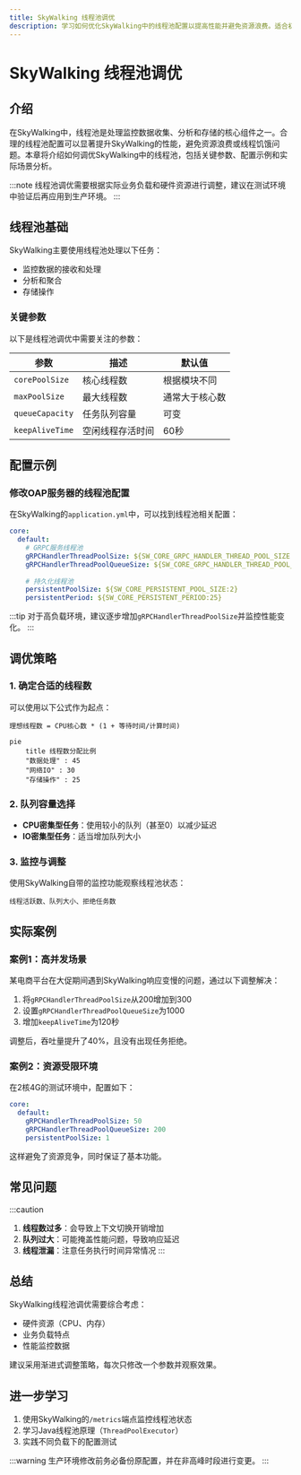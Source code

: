 ```yaml
---
title: SkyWalking 线程池调优
description: 学习如何优化SkyWalking中的线程池配置以提高性能并避免资源浪费。适合初学者的详细指南。
---
```


# SkyWalking 线程池调优

## 介绍

在SkyWalking中，线程池是处理监控数据收集、分析和存储的核心组件之一。合理的线程池配置可以显著提升SkyWalking的性能，避免资源浪费或线程饥饿问题。本章将介绍如何调优SkyWalking中的线程池，包括关键参数、配置示例和实际场景分析。

:::note
线程池调优需要根据实际业务负载和硬件资源进行调整，建议在测试环境中验证后再应用到生产环境。
:::

## 线程池基础

SkyWalking主要使用线程池处理以下任务：
- 监控数据的接收和处理
- 分析和聚合
- 存储操作

### 关键参数

以下是线程池调优中需要关注的参数：

| 参数 | 描述 | 默认值 |
|------|------|--------|
| `corePoolSize` | 核心线程数 | 根据模块不同 |
| `maxPoolSize` | 最大线程数 | 通常大于核心数 |
| `queueCapacity` | 任务队列容量 | 可变 |
| `keepAliveTime` | 空闲线程存活时间 | 60秒 |

## 配置示例

### 修改OAP服务器的线程池配置

在SkyWalking的`application.yml`中，可以找到线程池相关配置：

```yaml
core:
  default:
    # GRPC服务线程池
    gRPCHandlerThreadPoolSize: ${SW_CORE_GRPC_HANDLER_THREAD_POOL_SIZE:200}
    gRPCHandlerThreadPoolQueueSize: ${SW_CORE_GRPC_HANDLER_THREAD_POOL_QUEUE_SIZE:0}
    
    # 持久化线程池
    persistentPoolSize: ${SW_CORE_PERSISTENT_POOL_SIZE:2}
    persistentPeriod: ${SW_CORE_PERSISTENT_PERIOD:25}
```

:::tip
对于高负载环境，建议逐步增加`gRPCHandlerThreadPoolSize`并监控性能变化。
:::

## 调优策略

### 1. 确定合适的线程数

可以使用以下公式作为起点：

```
理想线程数 = CPU核心数 * (1 + 等待时间/计算时间)
```

```mermaid
pie
    title 线程数分配比例
    "数据处理" : 45
    "网络IO" : 30
    "存储操作" : 25
```

### 2. 队列容量选择

- **CPU密集型任务**：使用较小的队列（甚至0）以减少延迟
- **IO密集型任务**：适当增加队列大小

### 3. 监控与调整

使用SkyWalking自带的监控功能观察线程池状态：

```
线程活跃数、队列大小、拒绝任务数
```

## 实际案例

### 案例1：高并发场景

某电商平台在大促期间遇到SkyWalking响应变慢的问题，通过以下调整解决：

1. 将`gRPCHandlerThreadPoolSize`从200增加到300
2. 设置`gRPCHandlerThreadPoolQueueSize`为1000
3. 增加`keepAliveTime`为120秒

调整后，吞吐量提升了40%，且没有出现任务拒绝。

### 案例2：资源受限环境

在2核4G的测试环境中，配置如下：

```yaml
core:
  default:
    gRPCHandlerThreadPoolSize: 50
    gRPCHandlerThreadPoolQueueSize: 200
    persistentPoolSize: 1
```

这样避免了资源竞争，同时保证了基本功能。

## 常见问题

:::caution
1. **线程数过多**：会导致上下文切换开销增加
2. **队列过大**：可能掩盖性能问题，导致响应延迟
3. **线程泄漏**：注意任务执行时间异常情况
:::

## 总结

SkyWalking线程池调优需要综合考虑：
- 硬件资源（CPU、内存）
- 业务负载特点
- 性能监控数据

建议采用渐进式调整策略，每次只修改一个参数并观察效果。

## 进一步学习

1. 使用SkyWalking的`/metrics`端点监控线程池状态
2. 学习Java线程池原理（`ThreadPoolExecutor`）
3. 实践不同负载下的配置测试

:::warning
生产环境修改前务必备份原配置，并在非高峰时段进行变更。
:::